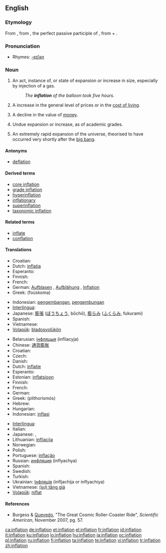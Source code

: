 {{see|Inflation}}
{{wikipedia}}
==English==

===Etymology===
From {{L.}} {{term|inflatio|īnflātiō|expansion, blowing up|lang=la}}, from {{term|inflatus|īnfātus|lang=la}}, the perfect passive participle of {{term|inflo|īnflō|blow into, expand}}, from {{term|in||into|lang=la}} + {{term|flo|flō|blow|lang=la}}.

===Pronunciation===
* Rhymes: [[Rhymes:English:-eɪʃǝn|-eɪʃǝn]]

===Noun===
{{en-noun}}

# An act, instance of, or state of expansion or increase in size, especially by injection of a gas.
#: ''The '''inflation''' of the balloon took five hours.''
# {{economics}} A increase in the general level of prices or in the [[cost of living]].
# {{economics}} A decline in the value of [[money]].
# Undue expansion or increase, as of academic grades.
# {{context|cosmology}} An extremely rapid expansion of the universe, theorised to have occurred very shortly after the [[big bang]].

====Antonyms====
* [[deflation]]

====Derived terms====
* [[core inflation]]
* [[grade inflation]]
* [[hyperinflation]]
* [[inflationary]]
* [[superinflation]]
* [[taxonomic inflation]]

====Related terms====
* [[inflate]]
* [[conflation]]

====Translations====
{{trans-top|expansion or increase in size}}
* Croatian: {{t+|hr|inflacija|f}}
* Dutch: [[inflatia]]
* Esperanto: {{t-|eo|inflacio|xs=Esperanto}}
* Finnish: {{t-|fi|laajentuminen}}
* French: {{t+|fr|inflation|f}}
* German: [[Aufblasen]] {{n}}, [[Aufblähung]] {{f}}, [[Inflation]] {{f}}
* Greek: {{t|el|φούσκωμα|n|sc=Grek}} (foúskoma)
{{trans-mid}}
* Indonesian: [[kembang|pengembangan]], [[kembung|pengembungan]]
* [[Interlingua]]: {{t-|ia|inflation|xs=Interlingua}}
* Japanese: [[膨張]] ([[ぼうちょう]], bōchō), [[膨らみ]] ([[ふくらみ]], fukurami)
* Spanish: {{t+|es|inflación|f}}
* Vietnamese: {{t+|vi|thổi phồng|alt=(sự) thổi phồng|xs=Vietnamese}}
* [[Volapük]]: [[bladosvolükön]]
{{trans-bottom}}

{{trans-top|expansion in the money supply}}
* Belarusian: [[інфляцыя]] (infliacyja)
* Chinese: [[通货膨胀]]
* Croatian: {{t+|hr|inflacija|f}}
* Czech: {{t+|cs|inflace|f}}
* Danish: {{t-|da|inflation}}
* Dutch: [[inflatie]]
* Esperanto: {{t-|eo|inflacio|xs=Esperanto}}
* Estonian: [[inflatsioon]]
* Finnish: {{t+|fi|inflaatio}}
* French: {{t+|fr|inflation|f}}
* German: {{t+|de|Inflation|f}}
* Greek: {{t+|el|πληθωρισμός|m|sc=Grek}} (plithorismós)
* Hebrew: {{t-|he|אינפלציה|sc=Hebr}}
* Hungarian: {{t+|hu|infláció}}
* Indonesian: [[inflasi]]
{{trans-mid}}
* [[Interlingua]]: {{t-|ia|inflation|xs=Interlingua}}
* Italian: {{t+|it|inflazione}}
* Japanese: {{t+|ja|インフレ|tr=infure|sc=Jpan}}, {{t+|ja|インフレーション|tr=infurēshon|sc=Jpan}}
* Lithuanian: [[infliacija]]
* Norwegian: {{t-|no|inflasjon}}
* Polish: {{t-|pl|inflacja}}
* Portuguese: [[inflação]]
* Russian: [[инфляция]] (inflyachya)
* Spanish: {{t+|es|inflación|f}}
* Swedish: {{t-|sv|inflation}}
* Turkish: {{t+|tr|enflasyon}}
* Ukrainian: [[Інфляція]] (infljachija or inflyachiya)
* Vietnamese: [[tăng giá|(sự) tăng giá]]
* [[Volapük]]: [[niflat]]
{{trans-bottom}}

====References====
* {{context|cosmology}} Burgess & [[w:Fernando Quevedo|Quevedo]], "The Great Cosmic Roller-Coaster Ride", ''Scientific American'', November 2007, pg. 57.

[[ca:inflation]]
[[de:inflation]]
[[et:inflation]]
[[el:inflation]]
[[fr:inflation]]
[[id:inflation]]
[[it:inflation]]
[[ku:inflation]]
[[lo:inflation]]
[[hu:inflation]]
[[ja:inflation]]
[[oc:inflation]]
[[pl:inflation]]
[[ru:inflation]]
[[fi:inflation]]
[[ta:inflation]]
[[te:inflation]]
[[vi:inflation]]
[[tr:inflation]]
[[zh:inflation]]